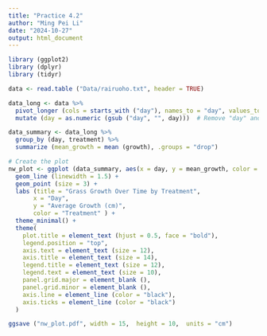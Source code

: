 ```yaml
---
title: "Practice 4.2"
author: "Ming Pei Li"
date: "2024-10-27"
output: html_document
---
```


```r
library (ggplot2)
library (dplyr)
library (tidyr)
```

```r
data <- read.table ("Data/rairuoho.txt", header = TRUE)

data_long <- data %>%
  pivot_longer (cols = starts_with ("day"), names_to = "day", values_to = "growth") %>%
  mutate (day = as.numeric (gsub ("day", "", day)))  # Remove "day" and convert to numeric

data_summary <- data_long %>%
  group_by (day, treatment) %>%
  summarize (mean_growth = mean (growth), .groups = "drop")

# Create the plot
nw_plot <- ggplot (data_summary, aes(x = day, y = mean_growth, color = treatment)) +
  geom_line (linewidth = 1.5) +          
  geom_point (size = 3) +                 
  labs (title = "Grass Growth Over Time by Treatment",
       x = "Day",
       y = "Average Growth (cm)",
       color = "Treatment" ) +
  theme_minimal() +
  theme(
    plot.title = element_text (hjust = 0.5, face = "bold"),  
    legend.position = "top",                               
    axis.text = element_text (size = 12),                    
    axis.title = element_text (size = 14),                  
    legend.title = element_text (size = 12),                 
    legend.text = element_text (size = 10),                  
    panel.grid.major = element_blank (),                     
    panel.grid.minor = element_blank (),                     
    axis.line = element_line (color = "black"),              
    axis.ticks = element_line (color = "black")             
  )

ggsave ("nw_plot.pdf", width = 15,  height = 10,  units = "cm")
```


